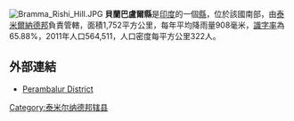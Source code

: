[[Image:Bramma_Rishi_Hill.JPG|right]]
'''貝蘭巴盧爾縣'''是[[印度|印度]]的一個[[縣|縣]]，位於該國南部，由[[泰米爾納德邦|泰米爾納德邦]]負責管轄，面積1,752平方公里，每年平均降雨量908毫米，[[識字率|識字率]]為65.88%，2011年人口564,511，人口密度每平方公里322人。

==外部連結==
*[http://perambalur.nic.in/ Perambalur District] {{Wayback|url=http://perambalur.nic.in/ |date=20210516042858 }}

{{泰米尔纳德邦行政区划小作品}}
[[Category:泰米尔纳德邦辖县|Category:泰米尔纳德邦辖县]]